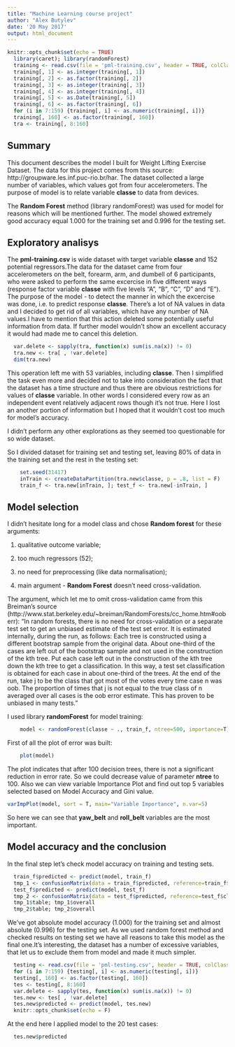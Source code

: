 ```yaml
---
title: "Machine Learning course project"
author: "Alex Butylev"
date: '20 May 2017'
output: html_document
---
```


```r
knitr::opts_chunk$set(echo = TRUE)
  library(caret); library(randomForest)
  training <- read.csv(file = 'pml-training.csv', header = TRUE, colClasses = 'character', dec = '.')
  training[, 1] <- as.integer(training[, 1])
  training[, 2] <- as.factor(training[, 2])
  training[, 3] <- as.integer(training[, 3])
  training[, 4] <- as.integer(training[, 4])
  training[, 5] <- as.Date(training[, 5])
  training[, 6] <- as.factor(training[, 6])
  for (i in 7:159) {training[, i] <- as.numeric(training[, i])}
  training[, 160] <- as.factor(training[, 160])
  tra <- training[, 8:160]

```

## Summary

This document describes the model I built for Weight Lifting Exercise Dataset. The data for this project comes from this source: http://groupware.les.inf.puc-rio.br/har. The dataset collected a large number of variables, which values got from four accelerometers. The purpose of model is to relate variable **classe** to data from devices.

The **Random Forest** method (library randomForest) was used for model for reasons which will be mentioned further.
The model showed extremely good accuracy equal 1.000 for the training set and 0.996 for the testing set.

## Exploratory analisys

The **pml-training.csv** is wide dataset with target variable **classe** and 152 potential regressors.The data for the dataset came from four accelerometers on the belt, forearm, arm, and dumbell of 6 participants, who were asked to perform the same excercise in five different ways (response factor variable **classe** with five levels "A", "B", "C", "D" and "E"). The purpose of the model - to detect the manner in which the excercise was done, i.e. to predict response **classe**. 
There's a lot of NA values in data and I decided to get rid of all variables, which have any number of NA values.I have to mention that this action deleted some potentially useful information from data. If further model wouldn't show an excellent accuracy it would had made me to cancel this deletion. 

```r
  var.delete <- sapply(tra, function(x) sum(is.na(x)) != 0)
  tra.new <- tra[ , !var.delete]
  dim(tra.new)
```

This operation left me with 53 variables, including **classe**. Then I simplified the task even more and decided not to take into consideration the fact that the dataset has a time structure and thus there are obvious restrictions for values of **classe** variable. In other words I considered every row as an independent event relatively adjacent rows though it's not true. Here I lost an another portion of information but I hoped that it wouldn't cost too much for model's accuracy.

I didn't perform any other explorations as they seemed too questionable for so wide dataset.

So I divided dataset for training set and testing set, leaving 80% of data in the training set and the rest in the testing set:
```r
    set.seed(31417)
    inTrain <- createDataPartition(tra.new$classe, p = .8, list = F)
    train_f <- tra.new[inTrain, ]; test_f <- tra.new[-inTrain, ]
```

## Model selection

I didn't hesitate long for a model class and chose **Random forest** for these arguments:

1) qualitative outcome variable;

2) too much regressors (52);

3) no need for preprocessing (like data normalisation);

4) main argument - **Random Forest** doesn't need cross-validation.

The argument, which let me to omit cross-validation came from this Breiman's source (http://www.stat.berkeley.edu/~breiman/RandomForests/cc_home.htm#ooberr): 
"In random forests, there is no need for cross-validation or a separate test set to get an unbiased estimate of the test set error. It is estimated internally, during the run, as follows: 
Each tree is constructed using a different bootstrap sample from the original data. About one-third of the cases are left out of the bootstrap sample and not used in the construction of the kth tree. 
Put each case left out in the construction of the kth tree down the kth tree to get a classification. In this way, a test set classification is obtained for each case in about one-third of the trees. At the end of the run, take j to be the class that got most of the votes every time case n was oob. The proportion of times that j is not equal to the true class of n averaged over all cases is the oob error estimate. This has proven to be unbiased in many tests."

I used library **randomForest** for model training:
```r
    model <- randomForest(classe ~ ., train_f, ntree=500, importance=T)
```

First of all the plot of error was built:
```r
    plot(model)
```

The plot indicates that after 100 decision trees, there is not a significant reduction in error rate. So we could decrease value of parameter **ntree** to 100.
Also we can view variable Importance Plot and find out top 5 variables selected based on Model Accuracy and Gini value.
``` r
varImpPlot(model, sort = T, main="Variable Importance", n.var=5)
```

So here we can see that **yaw_belt** and **roll_belt** variables are the most important.

## Model accuracy and the conclusion

In the final step let's check model accuracy on training and testing sets.

``` r
  train_f$predicted <- predict(model, train_f)
  tmp_1 <- confusionMatrix(data = train_f$predicted, reference=train_f$classe, positive='yes')
  test_f$predicted <- predict(model, test_f)
  tmp_2 <- confusionMatrix(data = test_f$predicted, reference=test_f$classe, positive='yes')
  tmp_1$table; tmp_1$overall
  tmp_2$table; tmp_2$overall 
```


We've got absolute model accuracy (1.000) for the training set and almost absolute (0.996) for the testing set. As we used random forest method and checked results on testing set we have all reasons to take this model as the final one.It's interesting, the dataset has a number of excessive variables, that let us to exclude them from model and made it much simpler.

``` r
  testing <- read.csv(file = 'pml-testing.csv', header = TRUE, colClasses = 'character', dec = '.')
  for (i in 7:159) {testing[, i] <- as.numeric(testing[, i])}
  testing[, 160] <- as.factor(testing[, 160])
  tes <- testing[, 8:160]
  var.delete <- sapply(tes, function(x) sum(is.na(x)) != 0)
  tes.new <- tes[ , !var.delete]
  tes.new$predicted <- predict(model, tes.new)
  knitr::opts_chunk$set(echo = F)
```

At the end here I applied model to the 20 test cases:
``` r
  tes.new$predicted
```
